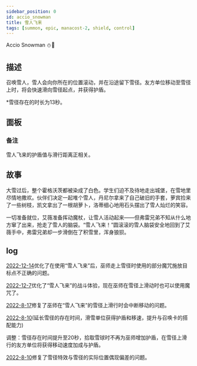```yaml
---
sidebar_position: 0
id: accio_snowman
title: 雪人飞来
tags: [summon, epic, manacost-2, shield, control]
---
```


Accio Snowman ⛄🚆

<!--truncate-->



<CardBasics cardKey={id}/>


## 描述

召唤雪人，雪人会向你所在的位置滚动，并在沿途留下雪径。友方单位移动至雪径上时，将会快速滑向雪径起点，并获得护盾。

*雪径存在的时长为13秒。

## 面板


<LevelComponent/>


<CardDynamicTable cardKey={id}/>


<CardComplexTable cardKey={id}/>


### 备注

雪人飞来的护盾值与滑行距离正相关。


## 故事

大雪过后，整个霍格沃茨都被染成了白色。学生们迫不及待地走出城堡，在雪地里尽情地撒欢。伙伴们决定一起堆个雪人，丹尼尔拿来了自己破旧的手套，萝宾捡来了一些树枝，凯文拿出了一根胡萝卜，洛蒂细心地用石头摆出了雪人灿烂的笑容。

一切准备就位，艾薇准备挥动魔杖，让雪人活动起来——但弗雷兄弟不知从什么地方窜了出来，抢走了雪人的脑袋。“雪人飞来！”圆滚滚的雪人脑袋安全地回到了艾薇手中，弗雷兄弟却一步滑倒在了积雪里，浑身狼狈。

## log

[2022-12-14](/blog/221221-update-annc#optimization)优化了在使用“雪人飞来”后，巫师走上雪径时使用的部分魔咒施放目标点不正确的问题。

[2022-12-7](/blog/221207-update-annc#optimization)优化了“雪人飞来”的战斗体验，现在巫师在雪径上滑动时也可以使用魔咒了。

[2022-8-17](/blog/220817-update-annc#fix)修复了巫师在“雪人飞来”的雪径上滑行时会中断移动的问题。

[2022-8-10](/blog/220810-update-annc#adjustment)(延长雪径的存在时间，滑雪单位获得护盾和移速，提升与召唤卡的搭配能力)

调整：雪径存在时间提升至20秒，拾取雪球时不再为巫师增加护盾，在雪径上滑行的友方单位将获得移动速度加成与护盾。

[2022-8-10](/blog/220810-update-annc#fix)修复了雪径特效与雪径的实际位置偶现偏差的问题。